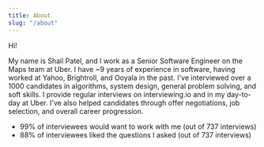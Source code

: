 ---
title: About
slug: "/about"
---
Hi!

My name is Shail Patel, and I work as a Senior Software Engineer on the Maps team at Uber. I have ~9 years of experience in software, having worked at Yahoo, Brightroll, and Ooyala in the past. I've interviewed over a 1000 candidates in algorithms, system design, general problem solving, and soft skills. I provide regular interviews on interviewing.io and in my day-to-day at Uber. I've also helped candidates through offer negotiations, job selection, and overall career progression.

- 99% of interviewees would want to work with me (out of 737 interviews)
- 88% of interviewees liked the questions I asked (out of 737 interviews)